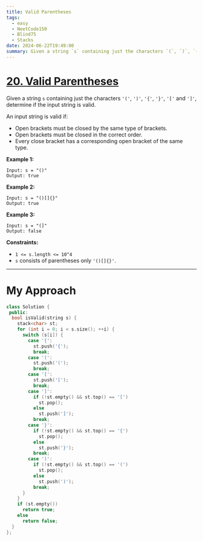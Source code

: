 ```yaml
---
title: Valid Parentheses
tags:
  - easy
  - NeetCode150
  - Blind75
  - Stacks
date: 2024-06-22T19:49:00
summary: Given a string `s` containing just the characters `(`, `)`, `{`, `}`, `[` and `]`, determine if the input string is valid.
---
```


# [20. Valid Parentheses](https://leetcode.com/problems/valid-parentheses/description/)

Given a string `s` containing just the characters `'('`, `')'`, `'{'`, `'}'`, `'['` and `']'`, determine if the input string is valid.

An input string is valid if:

- Open brackets must be closed by the same type of brackets.
- Open brackets must be closed in the correct order.
- Every close bracket has a corresponding open bracket of the same type.

**Example 1:**

```
Input: s = "()"
Output: true
```

**Example 2:**

```
Input: s = "()[]{}"
Output: true
```

**Example 3:**

```
Input: s = "(]"
Output: false
```

**Constraints:**

- `1 <= s.length <= 10^4`
- `s` consists of parentheses only `'()[]{}'`.

---

# My Approach

```cpp
class Solution {
 public:
  bool isValid(string s) {
    stack<char> st;
    for (int i = 0; i < s.size(); ++i) {
      switch (s[i]) {
        case '{':
          st.push('{');
          break;
        case '(':
          st.push('(');
          break;
        case '[':
          st.push('[');
          break;
        case ']':
          if (!st.empty() && st.top() == '[')
            st.pop();
          else
            st.push(']');
          break;
        case '}':
          if (!st.empty() && st.top() == '{')
            st.pop();
          else
            st.push('}');
          break;
        case ')':
          if (!st.empty() && st.top() == '(')
            st.pop();
          else
            st.push(')');
          break;
      }
    }
    if (st.empty())
      return true;
    else
      return false;
  }
};
```
